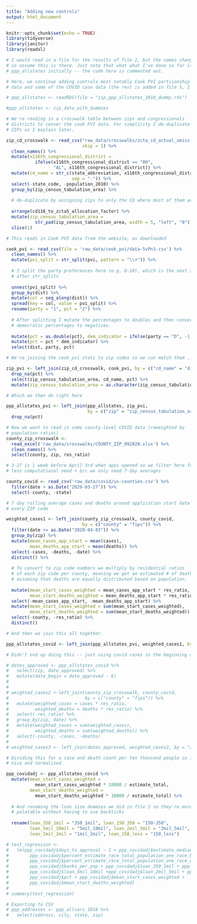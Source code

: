 ```yaml
---
title: "Adding new controls"
output: html_document
---
```


```r
knitr::opts_chunk$set(echo = TRUE)
library(tidyverse)
library(janitor)
library(readxl)

# I would read in a file for the results of file 2, but the names changed
# so assume this is there. Just note that what what I've done so far is called
# ppp_allstates initially -- the code here is commented out.

# Here, we continue adding controls most notably Cook PVI partisanship
# data and some of the COVID case data (the rest is added in file 5, I think)

# ppp_allstates <- readRDS(file = "zip_ppp_allstates_1018_dummy.rds")

#ppp_allstates <- zip_data_with_dummies

```

```r

# We're reading in a crosswalk table between zips and congressionals
# districts to conver the cook PVI data. For simplicity I de-duplicate
# ZIPs as I explain later.

zip_cd_crosswalk <- read_csv("raw_data/crosswalks/zcta_cd_actual_umiss.csv", 
                             skip = 1) %>%
  clean_names() %>%
  mutate(x116th_congressional_district = 
           ifelse(x116th_congressional_district == "00",
                  "AL", x116th_congressional_district)) %>%
  mutate(cd_name = str_c(state_abbreviation, x116th_congressional_district, 
                         sep = "-")) %>%
  select(-state_code, -population_2010) %>%
  group_by(zip_census_tabulation_area) %>%
  
  # de-duplicate by assigning zips to only the CD where most of them are in
  
  arrange(cd116_to_zcta5_allocation_factor) %>%
  mutate(zip_census_tabulation_area = 
           str_pad(zip_census_tabulation_area, width = 5, "left", "0")) %>%
  slice(1)
```



```r
# This reads in Cook PVI data from the website, as downloaded

cook_pvi <- read_csv(file = 'raw_data/cook_pvi/data-5vPn3.csv') %>%
  clean_names() %>%
  mutate(pvi_split = str_split(pvi, pattern = "\\+")) %>%
  
  # I split the party preferences here (e.g. D-10), which is the next sequence
  # after str_splits
  
  unnest(pvi_split) %>%
  group_by(dist) %>%
  mutate(col = seq_along(dist)) %>%
  spread(key = col, value = pvi_split) %>%
  rename(party = "1", pct = "2") %>%
  
  # After splitting I mutate the percentages to doubles and then convert
  # democratic percentages to negatives.
  
  mutate(pct = as.double(pct), dem_indicator = ifelse(party == "D", -1, 1)) %>%
  mutate(pct = pct * dem_indicator) %>%
  select(dist, party, pct)
```


```r

# We're joining the cook_pvi stats to zip codes so we can match them ...

zip_pvi <- left_join(zip_cd_crosswalk, cook_pvi, by = c("cd_name" = "dist")) %>%
  drop_na(pct) %>%
  select(zip_census_tabulation_area, cd_name, pct) %>%
  mutate(zip_census_tabulation_area = as.character(zip_census_tabulation_area))
```


```r

# Which we then do right here 

ppp_allstates_pvi <- left_join(ppp_allstates, zip_pvi, 
                               by = c("zip" = "zip_census_tabulation_area")) %>%
  drop_na(pct)
```


```r

# Now we want to read in some county-level COVID data (reweighted by 
# population ratios)
county_zip_crosswalk <- 
  read_excel('raw_data/crosswalks/COUNTY_ZIP_092020.xlsx') %>%
  clean_names() %>%
  select(county, zip, res_ratio)

# 3-27 is 1 week before April 3rd when apps opened so we filter here for
# less computational need + b/c we only need 7-day averages

county_covid <- read_csv('raw_data/covid/us-counties.csv') %>%
  filter(date > as.Date("2020-03-27")) %>%
  select(-county, -state)
```


```r
# 7 day rolling average cases and deaths around application start date for
# every ZIP code

weighted_cases1 <- left_join(county_zip_crosswalk, county_covid, 
                             by = c("county" = "fips")) %>%
  filter(date <= as.Date("2020-04-03")) %>%
  group_by(zip) %>%
  mutate(mean_cases_app_start = mean(cases), 
         mean_deaths_app_start = mean(deaths)) %>%
  select(-cases, -deaths, -date) %>%
  distinct() %>%
  
  # To convert to zip code numbers we multiply by residential ratios
  # of each zip code per county, meaning we get an estimated # of deaths
  # assuming that deaths are equally distributed based on population.
  
  mutate(mean_start_cases_weighted = mean_cases_app_start * res_ratio,
         mean_start_deaths_weighted = mean_deaths_app_start * res_ratio) %>%
  select(-mean_cases_app_start, -mean_deaths_app_start) %>%
  mutate(mean_start_cases_weighted = sum(mean_start_cases_weighted),
         mean_start_deaths_weighted = sum(mean_start_deaths_weighted)) %>%
  select(-county, -res_ratio) %>%
  distinct()

```


```r
# And then we join this all together.

ppp_allstates_covid <- left_join(ppp_allstates_pvi, weighted_cases1, by = "zip")
```


```r
# Didn't end up doing this -- just using covid cases in the beginning of April -- this is wayyy too computationally intensive. This is actually done better in latest_covid_cases.rmd

# dates_approved <- ppp_allstates_covid %>%
#   select(zip, date_approved) %>%
#   mutate(date_begin = date_approved - 6)
# 
# 
# weighted_cases2 <-left_join(county_zip_crosswalk, county_covid, 
#                             by = c("county" = "fips")) %>%
#   mutate(weighted_cases = cases * res_ratio, 
#          weighted_deaths = deaths * res_ratio) %>%
#   select(-res_ratio) %>%
#   group_by(zip, date) %>%
#   mutate(weighted_cases = sum(weighted_cases), 
#          weighted_deaths = sum(weighted_deaths)) %>% 
#   select(-county, -cases, -deaths)
# 
# weighted_cases3 <- left_join(dates_approved, weighted_cases2, by = "zip")
```


```r
# Dividing this for a case and death count per ten thousand people so it's
# nice and normalized

ppp_covidadj <- ppp_allstates_covid %>%
  mutate(mean_start_cases_weighted = 
           mean_start_cases_weighted * 10000 / estimate_total,
         mean_start_deaths_weighted = 
           mean_start_deaths_weighted * 10000 / estimate_total) %>%
  
  # And renaming the loan size dummies we did in file 2 so they're more
  # palatable without having to use backticks
  
  rename(loan_350_1mil = "350_1mil", loan_150_350 = "150-350",
         loan_5mil_10mil = "5mil_10mil", loan_2mil_5mil = "2mil_5mil",
         loan_1mil_2mil = "1mil_2mil", loan_150_less = "150_less")
```


```r
# test_regression <-
#   lm(ppp_covidadj$days_to_approval ~ 1 + ppp_covidadj$estimate_median_income_dollars_families_families +
#        ppp_covidadj$percent_estimate_race_total_population_one_race_black_or_african_american +
#        ppp_covidadj$percent_estimate_race_total_population_one_race_white + ppp_covidadj$high_school_pct +
#        ppp_covidadj$banks_per_pop + ppp_covidadj$loan_350_1mil + ppp_covidadj$loan_150_350 + 
#        ppp_covidadj$loan_5mil_10mil +ppp_covidadj$loan_2mil_5mil + ppp_covidadj$loan_1mil_2mil +
#        ppp_covidadj$pct + ppp_covidadj$mean_start_cases_weighted + 
#        ppp_covidadj$mean_start_deaths_weighted)
# 
# summary(test_regression)
```

```r
# Exporting to CSV
# ppp_addresses <- ppp_allvars_1018 %>%
#   select(address, city, state, zip)
```

